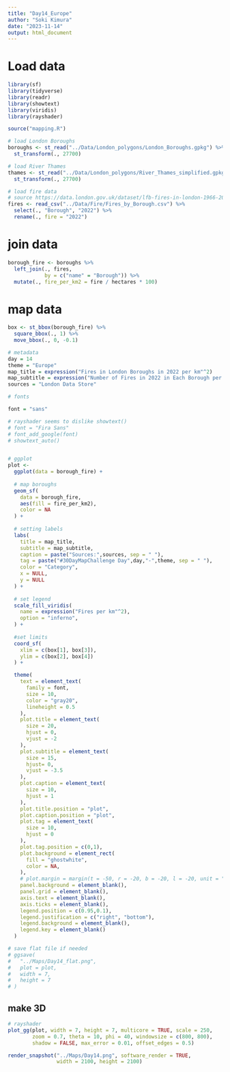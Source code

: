 ```yaml
---
title: "Day14_Europe"
author: "Soki Kimura"
date: "2023-11-14"
output: html_document
---
```


# Load data

```r

library(sf)
library(tidyverse)
library(readr)
library(showtext)
library(viridis)
library(rayshader)

source("mapping.R")

# load London Boroughs
boroughs <- st_read("../Data/London_polygons/London_Boroughs.gpkg") %>%
  st_transform(., 27700)

# load River Thames
thames <- st_read("../Data/London_polygons/River_Thames_simplified.gpkg") %>%
  st_transform(., 27700)

# load fire data
# source https://data.london.gov.uk/dataset/lfb-fires-in-london-1966-2019---fire-facts
fires <- read_csv("../Data/Fire/Fires_by_Borough.csv") %>%
  select(., "Borough", "2022") %>%
  rename(., fire = "2022")
```

# join data

```r

borough_fire <- boroughs %>%
  left_join(., fires,
            by = c("name" = "Borough")) %>%
  mutate(., fire_per_km2 = fire / hectares * 100)

```

# map data

```r


box <- st_bbox(borough_fire) %>%
  square_bbox(., 1) %>%
  move_bbox(., 0, -0.1)

# metadata
day = 14
theme = "Europe"
map_title = expression("Fires in London Boroughs in 2022 per km"^2)
map_subtitle = expression("Number of Fires in 2022 in Each Borough per km"^2)
sources = "London Data Store"

# fonts

font = "sans"

# rayshader seems to dislike showtext()
# font = "Fira Sans"
# font_add_google(font)
# showtext_auto()


# ggplot
plot <- 
  ggplot(data = borough_fire) +
  
  # map boroughs
  geom_sf(
    data = borough_fire,
    aes(fill = fire_per_km2),
    color = NA
  ) + 
  
  # setting labels
  labs(
    title = map_title,
    subtitle = map_subtitle,
    caption = paste("Sources:",sources, sep = " "),
    tag = paste("#30DayMapChallenge Day",day,"-",theme, sep = " "),
    color = "Category",
    x = NULL,
    y = NULL
  ) +
  
  # set legend
  scale_fill_viridis(
    name = expression("Fires per km"^2),
    option = "inferno",
  ) +
  
  #set limits
  coord_sf(
    xlim = c(box[1], box[3]),
    ylim = c(box[2], box[4])
  ) +

  theme(
    text = element_text(
      family = font,
      size = 10,
      color = "gray20",
      lineheight = 0.5
    ),
    plot.title = element_text(
      size = 20,
      hjust = 0,
      vjust = -2
    ),
    plot.subtitle = element_text(
      size = 15,
      hjust= 0,
      vjust = -3.5
    ),
    plot.caption = element_text(
      size = 10,
      hjust = 1
    ),
    plot.title.position = "plot",
    plot.caption.position = "plot",
    plot.tag = element_text(
      size = 10,
      hjust = 0
    ),
    plot.tag.position = c(0,1),
    plot.background = element_rect(
      fill = "ghostwhite",
      color = NA,
    ),
    # plot.margin = margin(t = -50, r = -20, b = -20, l = -20, unit = "pt"),
    panel.background = element_blank(),
    panel.grid = element_blank(),
    axis.text = element_blank(),
    axis.ticks = element_blank(),
    legend.position = c(0.95,0.1),
    legend.justification = c("right", "bottom"),
    legend.background = element_blank(),
    legend.key = element_blank()
  )

# save flat file if needed
# ggsave(
#   "../Maps/Day14_flat.png",
#   plot = plot,
#   width = 7,
#   height = 7
# )

```

## make 3D

```r

# rayshader
plot_gg(plot, width = 7, height = 7, multicore = TRUE, scale = 250, 
        zoom = 0.7, theta = 10, phi = 40, windowsize = c(800, 800), 
        shadow = FALSE, max_error = 0.01, offset_edges = 0.5)

render_snapshot("../Maps/Day14.png", software_render = TRUE, 
                width = 2100, height = 2100)

```



